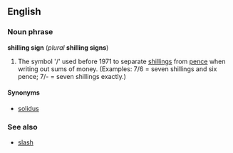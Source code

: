 ==English==
===Noun phrase===
'''shilling sign''' (''plural'' '''shilling signs''')

#The symbol '/' used before 1971 to separate [[shilling]]s from [[pence]] when writing out sums of money.  (Examples: 7/6 = seven shillings and six pence; 7/- = seven shillings exactly.)

====Synonyms====
*[[solidus]]<!--Note: While "forward slash", "slash", etc, refer to the same symbol, they are not used in this context-->

===See also===
*[[slash]]
